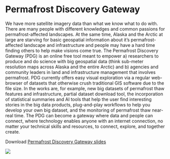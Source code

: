 # Permafrost Discovery Gateway

We have more satellite imagery data than what we know what to do with. There are many people with different knowledges and common passions for permafrost-affected landscapes. At the same time, Alaska and the Arctic at large are starving for basic geospatial information about it's permafrost-affected landscape and infrastructure and people may have a hard time finding others to help make visions come true. The Permafrost Discovery Gateway (PDG) is an online free tool meant to empower a) researchers to produce and do science with big geospatial data (think sub-meter resolution maps across Alaska and the entire Arctic) and b) agencies and community leaders in  land and infrastructure management that involves permafrost. PDG currently offers easy visual exploration via a regular web-browser of datasets that otherwise crush traditional GIS software due to the file size. In the works are, for example, new big datasets of permafrost thaw features and infrastructure, partial dataset download tool, the incorporation of statistical summaries and AI tools that help the user find interesting stories in the big data products, plug-and-play workflows to help you develop your own big dataset, and the monitoring of permafrost thaw near-real time. The PDG can become a gateway where data and people can connect, where technology enables anyone with an internet connection, no matter your technical skills and resources, to connect, explore, and together create.

Download [Permafrost Discovery Gateway slides](../images/pdg/Permafrost-Discovery-Gateway-slides.pdf)

:::{.column-page}
![](../images/pdg/pdg-portal.png)
:::
 